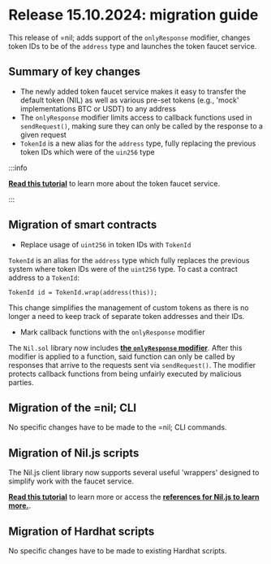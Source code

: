# Release 15.10.2024: migration guide

This release of =nil; adds support of the `onlyResponse` modifier, changes token IDs to be of the `address` type and launches the token faucet service.

## Summary of key changes

* The newly added token faucet service makes it easy to transfer the default token (NIL) as well as various pre-set tokens (e.g., 'mock' implementations BTC or USDT) to any address
* The `onlyResponse` modifier limits access to callback functions used in `sendRequest()`, making sure they can only be called by the response to a given request
* `TokenId` is a new alias for the `address` type, fully replacing the previous token IDs which were of the `uin256` type

:::info

[**Read this tutorial**](../getting-started/essentials/tokens.mdx#token-faucet-service) to learn more about the token faucet service.

:::

## Migration of smart contracts

* Replace usage of `uint256` in token IDs with `TokenId`

`TokenId` is an alias for the `address` type which fully replaces the previous system where token IDs were of the `uint256` type. To cast a contract address to a `TokenId`:

```solidity showLineNumbers
TokenId id = TokenId.wrap(address(this));
```

This change simplifies the management of custom tokens as there is no longer a need to keep track of separate token addresses and their IDs.

* Mark callback functions with the `onlyResponse` modifier

The `Nil.sol` library now includes [**the `onlyResponse` modifier**](../tools/sol-library/func-modifiers.mdx). After this modifier is applied to a function, said function can only be called by responses that arrive to the requests sent via `sendRequest()`. The modifier protects callback functions from being unfairly executed by malicious parties.

## Migration of the =nil; CLI

No specific changes have to be made to the =nil; CLI commands.

## Migration of Nil.js scripts

The Nil.js client library now supports several useful 'wrappers' designed to simplify work with the faucet service.

[**Read this tutorial**](../getting-started/essentials/tokens.mdx#token-faucet-service) to learn more or access the [**references for Nil.js to learn more.**](../reference/client/index.mdx).

## Migration of Hardhat scripts

No specific changes have to be made to existing Hardhat scripts.

